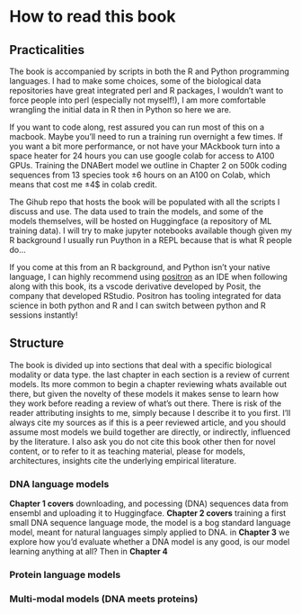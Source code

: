 # How to read this book {.unnumbered}


## Practicalities

The book is accompanied by scripts in both the R and Python programming languages. I had to make some choices, some of the biological data repositories have great integrated perl and R packages, I wouldn't want to force people into perl (especially not myself!), I am more comfortable wrangling the initial data in R then in Python so here we are.

If you want to code along, rest assured you can run most of this on a macbook. Maybe you'll need to run a training run overnight a few times. If you want a bit more performance, or not have your MAckbook turn into a space heater for 24 hours you can use google colab for access to A100 GPUs. Training the DNABert model we outline in Chapter 2 on 500k coding sequences from 13 species took ±6 hours on an A100 on Colab, which means that cost me ±4\$ in colab credit.

The Gihub repo that hosts the book will be populated with all the scripts I discuss and use. The data used to train the models, and some of the models themselves, will be hosted on Huggingface (a repository of ML training data). I will try to make jupyter notebooks available though given my R background I usually run Puython in a REPL because that is what R people do...

If you come at this from an R background, and Python isn't your native language, I can highly recommend using [positron](https://positron.posit.co) as an IDE when following along with this book, its a vscode derivative developed by Posit, the company that developed RStudio. Positron has tooling integrated for data science in both python and R and I can switch between python and R sessions instantly!

## Structure

The book is divided up into sections that deal with a specific biological modality or data type. the last chapter in each section is a review of current models. Its more common to begin a chapter reviewing whats available out there, but given the novelty of these models it makes sense to learn how they work before reading a review of what's out there. There is risk of the reader attributing insights to me, simply because I describe it to you first. I'll always cite my sources as if this is a peer reviewed article, and you should assume most models we build together are directly, or indirectly, influenced by the literature. I also ask you do not cite this book other then for novel content, or to refer to it as teaching material, please for models, architectures, insights cite the underlying empirical literature.

### DNA language models

**Chapter 1 covers** downloading, and pocessing (DNA) sequences data from ensembl and uploading it to Huggingface. **Chapter 2 covers** training a first small DNA sequence language mode, the model is a bog standard language model, meant for natural languages simply applied to DNA. in **Chapter 3** we explore how you'd evaluate whether a DNA model is any good, is our model learning anything at all? Then in **Chapter 4**

### Protein language models

### Multi-modal models (DNA meets proteins)